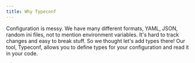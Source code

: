 ```yaml
---
title: Why Typeconf
---
```


Configuration is messy. We have many different formats, YAML, JSON, random ini
files, not to mention environment variables. It's hard to track changes and
easy to break stuff. So we thought let's add types there! Our tool, Typeconf,
allows you to define types for your configuration and read it in your code.
